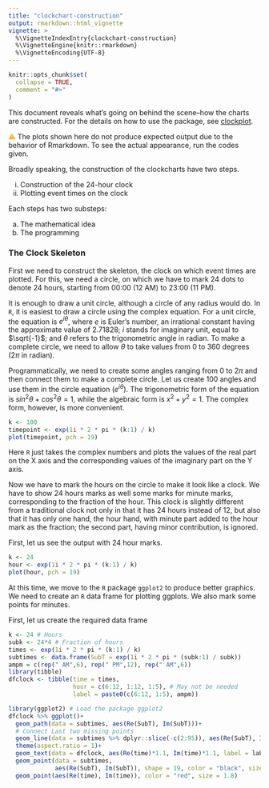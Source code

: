 ```yaml
---
title: "clockchart-construction"
output: rmarkdown::html_vignette
vignette: >
  %\VignetteIndexEntry{clockchart-construction}
  %\VignetteEngine{knitr::rmarkdown}
  %\VignetteEncoding{UTF-8}
---
```


```r
knitr::opts_chunk$set(
  collapse = TRUE,
  comment = "#>"
)
```

This document reveals what's going on behind the scene--how the charts are 
constructed. For the details on how to use the package, see [clockplot](clockplot.html).

<span style = "color:Orange;">⚠</span> The plots shown here do not produce
expected output due to the behavior of Rmarkdown. To see the actual appearance,
run the codes given. 


Broadly speaking, the construction of the clockcharts have two steps. 

i. Construction of the 24-hour clock
ii. Plotting event times on the clock

Each steps has two substeps:

a. The mathematical idea
b. The programming

### The Clock Skeleton

First we need to construct the skeleton, the clock on which event times are 
plotted. For this, we need a circle, on which we have to mark 24 
dots to denote 24 hours, starting from 00:00 (12 AM) to 23:00 (11 PM). 

It is enough to draw a unit circle, although a circle of any radius would do. 
In `R`, it is easiest to draw a circle using the complex equation. For a unit
circle, the equation is $e^{i\theta}$, where $e$ is Euler's number, an 
irrational constant having the approximate value of 2.71828; $i$ stands for 
imaginary unit, equal to $\sqrt{-1}$; and $\theta$ refers to the trigonometric
angle in radian. To make a complete circle, we need to allow $\theta$ to
take values from 0 to 360 degrees ($2\pi$ in radian). 

Programmatically, we need to create some angles ranging from 0 to $2\pi$ and 
then connect them to make a complete circle. Let us create 100 angles and use
them in the circle equation ($e^{i\theta}$). The trigonometric form of the 
equation is $sin^2 \theta + cos^2 \theta = 1$, while the algebraic form is
$x^2+y^2 = 1$. The complex form, however, is more convenient. 

```r
k <- 100
timepoint <- exp(1i * 2 * pi * (k:1) / k)
plot(timepoint, pch = 19)
```

Here `R` just takes the complex numbers and plots the values of the real part
on the X axis and the corresponding values of the imaginary part on the Y axis. 

Now we have to mark the hours on the circle to make it look like a clock. We 
have to show 24 hours marks as well some marks for minute marks, corresponding 
to the fraction of the hour. This clock is slightly different from a traditional
clock not only in that it has 24 hours instead of 12, but also that it has 
only one hand, the hour hand, with minute part added to the hour mark as the 
fraction; the second part, having minor contribution, is ignored. 

First, let us see the output with 24 hour marks. 

```r
k <- 24
hour <- exp(1i * 2 * pi * (k:1) / k)
plot(hour, pch = 19)
```

At this time, we move to the `R` package `ggplot2` to produce better graphics. 
We need to create an `R` data frame for plotting ggplots. We also mark some 
points for minutes. 

First, let us create the required data frame

```r
k <- 24 # Hours
subk <- 24*4 # Fraction of hours
times <- exp(1i * 2 * pi * (k:1) / k)
subtimes <- data.frame(SubT = exp(1i * 2 * pi * (subk:1) / subk)) 
ampm = c(rep(" AM",6), rep(" PM",12), rep(" AM",6))
library(tibble)
dfclock <- tibble(time = times,
                  hour = c(6:12, 1:12, 1:5), # May not be needed
                  label = paste0(c(6:12, 1:5), ampm))
```

```r
library(ggplot2) # Load the package ggplot2
dfclock %>% ggplot()+
  geom_path(data = subtimes, aes(Re(SubT), Im(SubT)))+
  # Connect Last two missing points
  geom_line(data = subtimes %>% dplyr::slice(-c(2:95)), aes(Re(SubT), Im(SubT)))+
  theme(aspect.ratio = 1)+
  geom_text(data = dfclock, aes(Re(time)*1.1, Im(time)*1.1, label = label))+
  geom_point(data = subtimes, 
             aes(Re(SubT), Im(SubT)), shape = 19, color = "black", size = 0.4)+
  geom_point(aes(Re(time), Im(time)), color = "red", size = 1.8)
```

